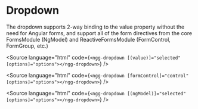 <!-- Dropdown-Documentation.mdx -->


# Dropdown

The dropdown supports 2-way binding to the value property without the need for Angular forms,
and support all of the form directives from the core FormsModule (NgModel) and ReactiveFormsModule (FormControl, FormGroup, etc.)

<Source
  language="html"
  code={`<ngg-dropdown [(value)]="selected" [options]="options"></ngg-dropdown>`}
/>

<Source
  language="html"
  code={`<ngg-dropdown [formControl]="control" [options]="options"></ngg-dropdown>`}
/>

<Source
  language="html"
  code={`<ngg-dropdown [(ngModel)]="selected" [options]="options"></ngg-dropdown>`}
/>
